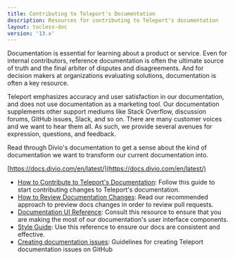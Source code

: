 ```yaml
---
title: Contributing to Teleport's Documentation
description: Resources for contributing to Teleport's documentation
layout: tocless-doc
version: '13.x'
---
```


Documentation is essential for learning about a product or service. Even for
internal contributors, reference documentation is often the ultimate source of
truth and the final arbiter of disputes and disagreements. And for decision
makers at organizations evaluating solutions, documentation is often a key
resource.

Teleport emphasizes accuracy and user satisfaction in our documentation, and
does not use documentation as a marketing tool. Our documentation supplements
other support mediums like Stack Overflow, discussion forums, GitHub issues,
Slack, and so on. There are many customer voices and we want to hear them all.
As such, we provide several avenues for expression, questions, and feedback.

<Tip>
  Read through Divio's documentation to get a sense about
  the kind of documentation we want to transform our current documentation into.

  [https://docs.divio.com/en/latest/](https://docs.divio.com/en/latest/)
</Tip>

- [How to Contribute to Teleport's
  Documentation](/docs/ver/13.x/contributing/documentation/how-to-contribute): Follow this guide to
  start contributing changes to Teleport's documentation.
- [How to Review Documentation Changes](/docs/ver/13.x/contributing/documentation/reviewing-docs):
  Read our recommended approach to preview docs changes in order to review pull
  requests.
- [Documentation UI Reference](/docs/ver/13.x/contributing/documentation/reference): Consult this
  resource to ensure that you are making the most of our documentation's user
  interface components.
- [Style Guide](/docs/ver/13.x/contributing/documentation/style-guide): Use this reference to ensure
  our docs are consistent and effective.
- [Creating documentation issues](/docs/ver/13.x/contributing/documentation/issues): Guidelines for
  creating Teleport documentation issues on GitHub
